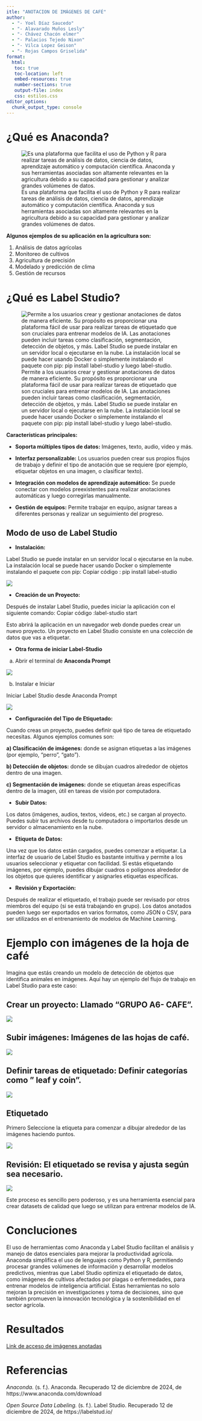```yaml
---
itle: "ANOTACION DE IMÁGENES DE CAFÉ"
author: 
  - "- Yoel Díaz Saucedo"
  - "- Alavarado Muños Lesly"
  - "- Chávez Chacón elmer"
  - "- Palacios Tejedo Nixon"
  - "- Vilca Lopez Geison"
  - "- Rojas Campos Griselida"
format:
  html:
   toc: true
   toc-location: left
   embed-resources: true
   number-sections: true
   output-file: index
   css: estilos.css
editor_options: 
  chunk_output_type: console
---
```


# ¿Qué es Anaconda?

![Es una plataforma que facilita el uso de Python y R para realizar tareas de análisis de datos, ciencia de datos, aprendizaje automático y computación científica. Anaconda y sus herramientas asociadas son altamente relevantes en la agricultura debido a su capacidad para gestionar y analizar grandes volúmenes de datos.](Anaconda.jpg)

**Algunos ejemplos de su aplicación en la agricultura son:**

1.  Análisis de datos agrícolas
2.  Monitoreo de cultivos
3.  Agricultura de precisión
4.  Modelado y predicción de clima
5.  Gestión de recursos

# ¿Qué es Label Studio?

![Permite a los usuarios crear y gestionar anotaciones de datos de manera eficiente. Su propósito es proporcionar una plataforma fácil de usar para realizar tareas de etiquetado que son cruciales para entrenar modelos de IA. Las anotaciones pueden incluir tareas como clasificación, segmentación, detección de objetos, y más. Label Studio se puede instalar en un servidor local o ejecutarse en la nube. La instalación local se puede hacer usando Docker o simplemente instalando el paquete con pip: pip install label-studio y luego label-studio.](Label%20Studio.jpg)

**Características principales:**

-   **Soporta múltiples tipos de datos:** Imágenes, texto, audio, video y más.

-   **Interfaz personalizable:** Los usuarios pueden crear sus propios flujos de trabajo y definir el tipo de anotación que se requiere (por ejemplo, etiquetar objetos en una imagen, o clasificar texto).

-   **Integración con modelos de aprendizaje automático:** Se puede conectar con modelos preexistentes para realizar anotaciones automáticas y luego corregirlas manualmente.

-   **Gestión de equipos:** Permite trabajar en equipo, asignar tareas a diferentes personas y realizar un seguimiento del progreso.

## Modo de uso de Label Studio

-   **Instalación:**

Label Studio se puede instalar en un servidor local o ejecutarse en la nube. La instalación local se puede hacer usando Docker o simplemente instalando el paquete con pip: Copiar código : pip install label-studio

![](Instalar1.jpeg)

-   **Creación de un Proyecto:**

Después de instalar Label Studio, puedes iniciar la aplicación con el siguiente comando: Copiar código :label-studio start

Esto abrirá la aplicación en un navegador web donde puedes crear un nuevo proyecto. Un proyecto en Label Studio consiste en una colección de datos que vas a etiquetar.

-   **Otra forma de iniciar Label-Studio**

a)  Abrir el terminal de **Anaconda Prompt**

![](Anapro.jpg)

b)  Instalar e Iniciar

Iniciar Label Studio desde Anaconda Prompt

![](INIC.jpg)

-   **Configuración del Tipo de Etiquetado:**

Cuando creas un proyecto, puedes definir qué tipo de tarea de etiquetado necesitas. Algunos ejemplos comunes son:

**a) Clasificación de imágenes:** donde se asignan etiquetas a las imágenes (por ejemplo, "perro", "gato").

**b) Detección de objetos:** donde se dibujan cuadros alrededor de objetos dentro de una imagen.

**c) Segmentación de imágenes:** donde se etiquetan áreas específicas dentro de la imagen, útil en tareas de visión por computadora.

-   **Subir Datos:**

Los datos (imágenes, audios, textos, videos, etc.) se cargan al proyecto. Puedes subir tus archivos desde tu computadora o importarlos desde un servidor o almacenamiento en la nube.

-   **Etiqueta de Datos:**

Una vez que los datos están cargados, puedes comenzar a etiquetar. La interfaz de usuario de Label Studio es bastante intuitiva y permite a los usuarios seleccionar y etiquetar con facilidad. Si estás etiquetando imágenes, por ejemplo, puedes dibujar cuadros o polígonos alrededor de los objetos que quieres identificar y asignarles etiquetas específicas.

-   **Revisión y Exportación:**

Después de realizar el etiquetado, el trabajo puede ser revisado por otros miembros del equipo (si se está trabajando en grupo). Los datos anotados pueden luego ser exportados en varios formatos, como JSON o CSV, para ser utilizados en el entrenamiento de modelos de Machine Learning.

# Ejemplo con imágenes de la hoja de café

Imagina que estás creando un modelo de detección de objetos que identifica animales en imágenes. Aquí hay un ejemplo del flujo de trabajo en Label Studio para este caso:

## Crear un proyecto: Llamado **"GRUPO A6- CAFE".**

![](crear.jpg)

## Subir imágenes: Imágenes de las hojas de café.

![](subir.jpg)

## Definir tareas de etiquetado: Definir categorías como " leaf y coin".

![](etiquetas.jpeg)

## Etiquetado

Primero Seleccione la etiqueta para comenzar a dibujar alrededor de las imágenes haciendo puntos.

![](etic1.jpeg)

## Revisión: El etiquetado se revisa y ajusta según sea necesario.

![](revi.jpeg)

Este proceso es sencillo pero poderoso, y es una herramienta esencial para crear datasets de calidad que luego se utilizan para entrenar modelos de IA.

# Concluciones

El uso de herramientas como Anaconda y Label Studio facilitan el análisis y manejo de datos esenciales para mejorar la productividad agrícola. Anaconda simplifica el uso de lenguajes como Python y R, permitiendo procesar grandes volúmenes de información y desarrollar modelos predictivos, mientras que Label Studio optimiza el etiquetado de datos, como imágenes de cultivos afectados por plagas o enfermedades, para entrenar modelos de inteligencia artificial. Estas herramientas no solo mejoran la precisión en investigaciones y toma de decisiones, sino que también promueven la innovación tecnológica y la sostenibilidad en el sector agrícola.


# Resultados

[Link de acceso de imágenes anotadas](https://drive.google.com/drive/folders/1Gi1rbrD4reFgSaOc76N1cmhDN0xiSYOc?usp=sharing)

# Referencias

*Anaconda.* (s. f.). Anaconda. Recuperado 12 de diciembre de 2024, de https://www.anaconda.com/download

*Open Source Data Labeling.* (s. f.). Label Studio. Recuperado 12 de diciembre de 2024, de https://labelstud.io/


